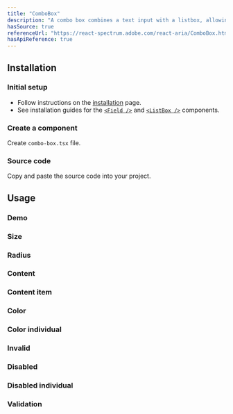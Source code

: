 ```yaml
---
title: "ComboBox"
description: "A combo box combines a text input with a listbox, allowing users to filter a list of options to items matching a query."
hasSource: true
referenceUrl: "https://react-spectrum.adobe.com/react-aria/ComboBox.html"
hasApiReference: true
---
```


## Installation

<Steps>

### Initial setup

- Follow instructions on the [installation](/docs/overview/installation) page.
- See installation guides for the [`<Field />`](/docs/components/field) and [`<ListBox />`](/docs/components/list-box) components.

### Create a component

Create `combo-box.tsx` file.

### Source code

Copy and paste the source code into your project.

</Steps>

## Usage

### Demo

<ComponentPreview slug="comboBox/demo" />

### Size

<ComponentPreview slug="comboBox/size" />

### Radius

<ComponentPreview slug="comboBox/radius" />

### Content

<ComponentPreview slug="comboBox/content" />

### Content item

<ComponentPreview slug="comboBox/contentItem" />

### Color

<ComponentPreview slug="comboBox/color" />

### Color individual

<ComponentPreview slug="comboBox/colorIndividual" />

### Invalid

<ComponentPreview slug="comboBox/invalid" />

### Disabled

<ComponentPreview slug="comboBox/disabled" />

### Disabled individual

<ComponentPreview slug="comboBox/disabledIndividual" />

### Validation

<ComponentPreview slug="comboBox/validation" />
